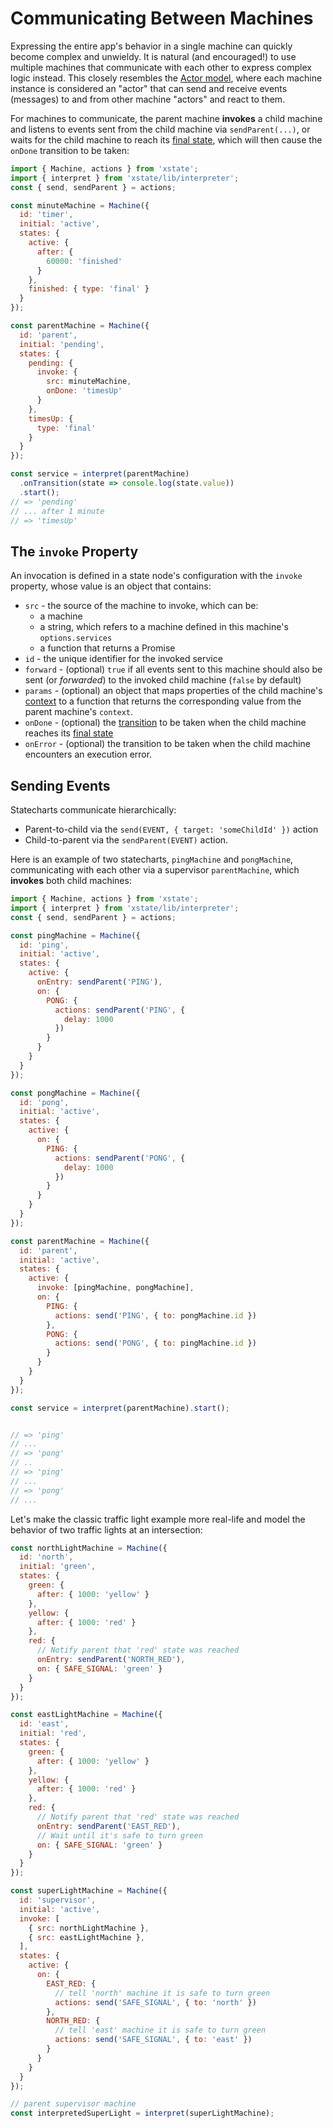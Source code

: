 # Communicating Between Machines

Expressing the entire app's behavior in a single machine can quickly become complex and unwieldy. It is natural (and encouraged!) to use multiple machines that communicate with each other to express complex logic instead. This closely resembles the [Actor model](https://en.wikipedia.org/wiki/Actor_model), where each machine instance is considered an "actor" that can send and receive events (messages) to and from other machine "actors" and react to them.

For machines to communicate, the parent machine **invokes** a child machine and listens to events sent from the child machine via `sendParent(...)`, or waits for the child machine to reach its [final state](/guides/final), which will then cause the `onDone` transition to be taken:

```js
import { Machine, actions } from 'xstate';
import { interpret } from 'xstate/lib/interpreter';
const { send, sendParent } = actions;

const minuteMachine = Machine({
  id: 'timer',
  initial: 'active',
  states: {
    active: {
      after: {
        60000: 'finished'
      }
    },
    finished: { type: 'final' }
  }
});

const parentMachine = Machine({
  id: 'parent',
  initial: 'pending',
  states: {
    pending: {
      invoke: {
        src: minuteMachine,
        onDone: 'timesUp'
      }
    },
    timesUp: {
      type: 'final'
    }
  }
});

const service = interpret(parentMachine)
  .onTransition(state => console.log(state.value))
  .start();
// => 'pending'
// ... after 1 minute
// => 'timesUp'
```

## The `invoke` Property

An invocation is defined in a state node's configuration with the `invoke` property, whose value is an object that contains:

- `src` - the source of the machine to invoke, which can be:
  - a machine
  - a string, which refers to a machine defined in this machine's `options.services`
  - a function that returns a Promise
- `id` - the unique identifier for the invoked service
- `forward` - (optional) `true` if all events sent to this machine should also be sent (or _forwarded_) to the invoked child machine (`false` by default)
- `params` - (optional) an object that maps properties of the child machine's [context](/guides/context) to a function that returns the corresponding value from the parent machine's `context`.
- `onDone` - (optional) the [transition](/guides/transitions) to be taken when the child machine reaches its [final state](/guides/final)
- `onError` - (optional) the transition to be taken when the child machine encounters an execution error.

## Sending Events

Statecharts communicate hierarchically:

- Parent-to-child via the `send(EVENT, { target: 'someChildId' })` action
- Child-to-parent via the `sendParent(EVENT)` action.

Here is an example of two statecharts, `pingMachine` and `pongMachine`, communicating with each other via a supervisor `parentMachine`, which **invokes** both child machines:

```js
import { Machine, actions } from 'xstate';
import { interpret } from 'xstate/lib/interpreter';
const { send, sendParent } = actions;

const pingMachine = Machine({
  id: 'ping',
  initial: 'active',
  states: {
    active: {
      onEntry: sendParent('PING'),
      on: {
        PONG: {
          actions: sendParent('PING', {
            delay: 1000
          })
        }
      }
    }
  }
});

const pongMachine = Machine({
  id: 'pong',
  initial: 'active',
  states: {
    active: {
      on: {
        PING: {
          actions: sendParent('PONG', {
            delay: 1000
          })
        }
      }
    }
  }
});

const parentMachine = Machine({
  id: 'parent',
  initial: 'active',
  states: {
    active: {
      invoke: [pingMachine, pongMachine],
      on: {
        PING: {
          actions: send('PING', { to: pongMachine.id })
        },
        PONG: {
          actions: send('PONG', { to: pingMachine.id })
        }
      }
    }
  }
});

const service = interpret(parentMachine).start();


// => 'ping'
// ...
// => 'pong'
// ..
// => 'ping'
// ...
// => 'pong'
// ...
```

Let's make the classic traffic light example more real-life and model the behavior of two traffic lights at an intersection:

```js
const northLightMachine = Machine({
  id: 'north',
  initial: 'green',
  states: {
    green: {
      after: { 1000: 'yellow' }
    },
    yellow: {
      after: { 1000: 'red' }
    },
    red: {
      // Notify parent that 'red' state was reached
      onEntry: sendParent('NORTH_RED'),
      on: { SAFE_SIGNAL: 'green' }
    }
  }
});

const eastLightMachine = Machine({
  id: 'east',
  initial: 'red',
  states: {
    green: {
      after: { 1000: 'yellow' }
    },
    yellow: {
      after: { 1000: 'red' }
    },
    red: {
      // Notify parent that 'red' state was reached
      onEntry: sendParent('EAST_RED'),
      // Wait until it's safe to turn green
      on: { SAFE_SIGNAL: 'green' }
    }
  }
});

const superLightMachine = Machine({
  id: 'supervisor',
  initial: 'active',
  invoke: [
    { src: northLightMachine },
    { src: eastLightMachine },
  ],
  states: {
    active: {
      on: {
        EAST_RED: {
          // tell 'north' machine it is safe to turn green
          actions: send('SAFE_SIGNAL', { to: 'north' })
        },
        NORTH_RED: {
          // tell 'east' machine it is safe to turn green
          actions: send('SAFE_SIGNAL', { to: 'east' })
        }
      }
    }
  }
});

// parent supervisor machine
const interpretedSuperLight = interpret(superLightMachine);
```


